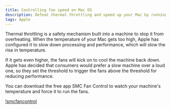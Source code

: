 ```yaml
---
title: Controlling fan speed on Mac OS
description: Defeat thermal throttling and speed up your Mac by running the fans sooner
tags: Apple
---
```


Thermal throttling is a safety mechanism built into a machine to stop it from overheating. When the temperature of your Mac gets too high, Apple has configured it to slow down processing and performance, which will slow the rise in temperature.

If it gets even higher, the fans will kick on to cool the machine back down. Apple has decided that consumers would prefer a slow machine over a loud one, so they set the threshold to trigger the fans above the threshold for reducing performance.

You can download the free app SMC Fan Control to watch your machine's temperature and force it to run the fans.

[!smcfancontrol](2021-06-02-16-20-02.png)
